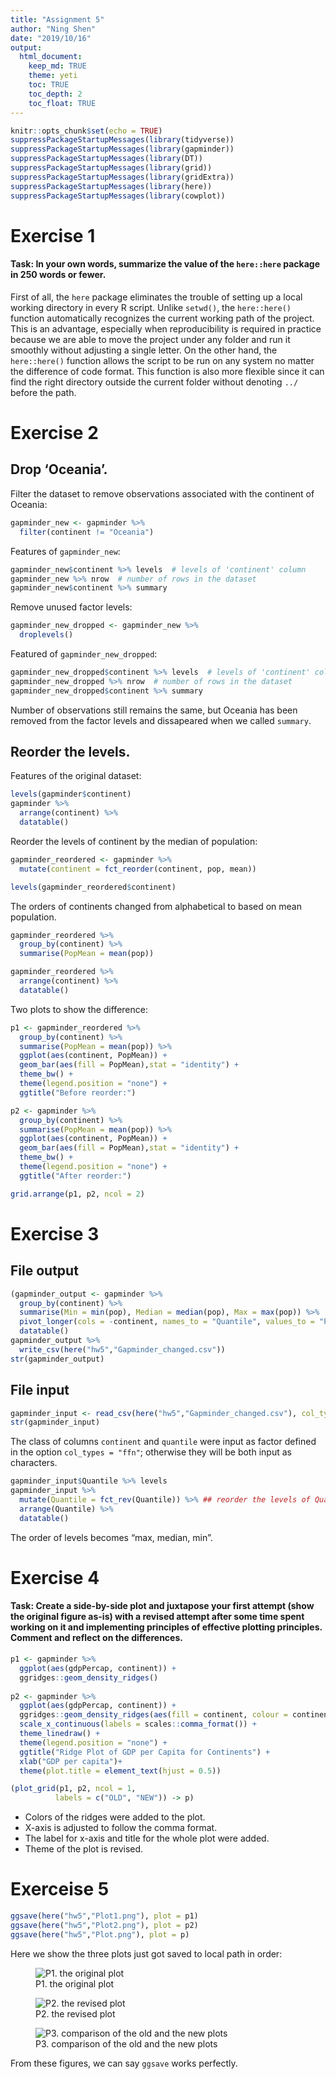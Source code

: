 ```yaml
---
title: "Assignment 5"
author: "Ning Shen"
date: "2019/10/16"
output: 
  html_document:
    keep_md: TRUE
    theme: yeti
    toc: TRUE
    toc_depth: 2
    toc_float: TRUE
---
```


```r
knitr::opts_chunk$set(echo = TRUE)
suppressPackageStartupMessages(library(tidyverse))
suppressPackageStartupMessages(library(gapminder))
suppressPackageStartupMessages(library(DT))
suppressPackageStartupMessages(library(grid))
suppressPackageStartupMessages(library(gridExtra))
suppressPackageStartupMessages(library(here))
suppressPackageStartupMessages(library(cowplot))
```

# Exercise 1
#### Task: In your own words, summarize the value of the `here::here` package in 250 words or fewer.

First of all, the `here` package eliminates the trouble of setting up a local working directory in every R script. Unlike `setwd()`, the `here::here()` function automatically recognizes the current working path of the project. This is an advantage, especially when reproducibility is required in practice because we are able to move the project under any folder and run it smoothly without adjusting a single letter. On the other hand, the `here::here()` function allows the script to be run on any system no matter the difference of code format. This function is also more flexible since it can find the right directory outside the current folder without denoting `../` before the path.



# Exercise 2

## Drop 'Oceania'.

Filter the dataset to remove observations associated with the continent of Oceania:
```r
gapminder_new <- gapminder %>%
  filter(continent != "Oceania")
```


Features of `gapminder_new`:
```r
gapminder_new$continent %>% levels  # levels of 'continent' column
gapminder_new %>% nrow  # number of rows in the dataset
gapminder_new$continent %>% summary
```

Remove unused factor levels:
```r
gapminder_new_dropped <- gapminder_new %>%
  droplevels()
```

Featured of `gapminder_new_dropped`:
```r
gapminder_new_dropped$continent %>% levels  # levels of 'continent' column
gapminder_new_dropped %>% nrow  # number of rows in the dataset
gapminder_new_dropped$continent %>% summary
```
Number of observations still remains the same, but Oceania has been removed from the factor levels and dissapeared when we called `summary`.


## Reorder the levels.

Features of the original dataset:
```r
levels(gapminder$continent)
gapminder %>%
  arrange(continent) %>%
  datatable()
```

Reorder the levels of continent by the median of population:

```r
gapminder_reordered <- gapminder %>%
  mutate(continent = fct_reorder(continent, pop, mean))

levels(gapminder_reordered$continent)
```
The orders of continents changed from alphabetical to based on mean population. 

```r
gapminder_reordered %>%
  group_by(continent) %>%
  summarise(PopMean = mean(pop))

gapminder_reordered %>%
  arrange(continent) %>%
  datatable()
```

Two plots to show the difference:
```r
p1 <- gapminder_reordered %>%
  group_by(continent) %>%
  summarise(PopMean = mean(pop)) %>% 
  ggplot(aes(continent, PopMean)) + 
  geom_bar(aes(fill = PopMean),stat = "identity") + 
  theme_bw() +
  theme(legend.position = "none") +
  ggtitle("Before reorder:")

p2 <- gapminder %>%
  group_by(continent) %>%
  summarise(PopMean = mean(pop)) %>% 
  ggplot(aes(continent, PopMean)) + 
  geom_bar(aes(fill = PopMean),stat = "identity") + 
  theme_bw() +
  theme(legend.position = "none") +
  ggtitle("After reorder:")

grid.arrange(p1, p2, ncol = 2)
```


# Exercise 3

## File output

```r
(gapminder_output <- gapminder %>%
  group_by(continent) %>%
  summarise(Min = min(pop), Median = median(pop), Max = max(pop)) %>%
  pivot_longer(cols = -continent, names_to = "Quantile", values_to = "Population")) %>%
  datatable()
gapminder_output %>%
  write_csv(here("hw5","Gapminder_changed.csv"))
str(gapminder_output)
```


## File input
```r
gapminder_input <- read_csv(here("hw5","Gapminder_changed.csv"), col_types = "ffn")
str(gapminder_input)
```
The class of columns `continent` and `quantile` were input as factor defined in the option `col_types = "ffn"`; otherwise they will be both input as characters.

```r
gapminder_input$Quantile %>% levels
gapminder_input %>%
  mutate(Quantile = fct_rev(Quantile)) %>% ## reorder the levels of Quantile
  arrange(Quantile) %>%
  datatable()
```
The order of levels becomes "max, median, min".


# Exercise 4

#### Task: Create a side-by-side plot and juxtapose your first attempt (show the original figure as-is) with a revised attempt after some time spent working on it and implementing principles of effective plotting principles. Comment and reflect on the differences.

```r
p1 <- gapminder %>%
  ggplot(aes(gdpPercap, continent)) +
  ggridges::geom_density_ridges() 
  
p2 <- gapminder %>%
  ggplot(aes(gdpPercap, continent)) +
  ggridges::geom_density_ridges(aes(fill = continent, colour = continent),alpha = 0.7) +
  scale_x_continuous(labels = scales::comma_format()) +
  theme_linedraw() +
  theme(legend.position = "none") +
  ggtitle("Ridge Plot of GDP per Capita for Continents") +
  xlab("GDP per capita")+
  theme(plot.title = element_text(hjust = 0.5))

(plot_grid(p1, p2, ncol = 1,
          labels = c("OLD", "NEW")) -> p)
```

- Colors of the ridges were added to the plot.
- X-axis is adjusted to follow the comma format.
- The label for x-axis and title for the whole plot were added.
- Theme of the plot is revised.


# Exerceise 5
```r
ggsave(here("hw5","Plot1.png"), plot = p1)
ggsave(here("hw5","Plot2.png"), plot = p2)
ggsave(here("hw5","Plot.png"), plot = p)
```

Here we show the three plots just got saved to local path in order: 


![P1. the original plot](/Users/SX/Documents/CANADA/STUDY/2019Winter/STAT545A/Homework/stat545-hw-NingShen1997/hw5/Plot1.png)

![P2. the revised plot](/Users/SX/Documents/CANADA/STUDY/2019Winter/STAT545A/Homework/stat545-hw-NingShen1997/hw5/Plot2.png)

![P3. comparison of the old and the new plots](/Users/SX/Documents/CANADA/STUDY/2019Winter/STAT545A/Homework/stat545-hw-NingShen1997/hw5/Plot.png)

From these figures, we can say `ggsave` works perfectly. 









